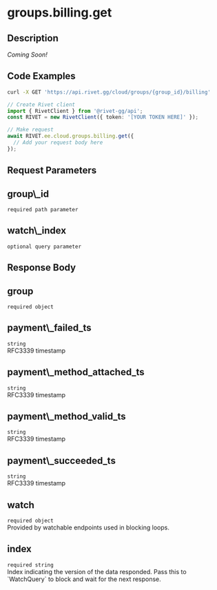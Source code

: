 

# groups.billing.get



## Description

*Coming Soon!*


## Code Examples

<CodeGroup title='Request' tag='GET' label='https://api.rivet.gg/cloud/groups/{group_id}/billing'>

```bash {{ "title": "cURL" }}
curl -X GET 'https://api.rivet.gg/cloud/groups/{group_id}/billing'
```

```ts
// Create Rivet client
import { RivetClient } from '@rivet-gg/api';
const RIVET = new RivetClient({ token: '[YOUR TOKEN HERE]' });

// Make request
await RIVET.ee.cloud.groups.billing.get({
  // Add your request body here
});
```

</CodeGroup>

## Request Parameters
<div className="property ml-4">
<div className="flex flex-row items-center my-2">
<h2 className="text-lg font-bold text-cream-50 m-0">group\_id</h2><code className="m-0 ml-4 pb-0 pt-0.5 text-cream-500"><span className="font-normal text-cream-600">required</span> path parameter</code>
</div>

</div>
<div className="property ml-4">
<div className="flex flex-row items-center my-2">
<h2 className="text-lg font-bold text-cream-50 m-0">watch\_index</h2><code className="m-0 ml-4 pb-0 pt-0.5 text-cream-500"><span className="font-normal text-cream-600">optional</span> query parameter</code>
</div>

</div>

## Response Body
<div className="properties ">
<div className="property ml-4">
<div className="flex flex-row items-center my-2">
<h2 className="text-lg font-bold text-cream-50 m-0">group</h2><code className="m-0 ml-4 pb-0 pt-0.5 text-cream-500"><span className="font-normal text-cream-600">required</span> object</code>
</div>
<div className="properties ml-2 pl-2 border-l-2 border-cream-700">
<div className="property ml-4">
<div className="flex flex-row items-center my-2">
<h2 className="text-lg font-bold text-cream-50 m-0">payment\_failed_ts</h2><code className="m-0 ml-4 pb-0 pt-0.5 text-cream-500">string</code>
</div>
<div className="description pl-2">
RFC3339 timestamp
</div>
</div>
<div className="property ml-4">
<div className="flex flex-row items-center my-2">
<h2 className="text-lg font-bold text-cream-50 m-0">payment\_method_attached_ts</h2><code className="m-0 ml-4 pb-0 pt-0.5 text-cream-500">string</code>
</div>
<div className="description pl-2">
RFC3339 timestamp
</div>
</div>
<div className="property ml-4">
<div className="flex flex-row items-center my-2">
<h2 className="text-lg font-bold text-cream-50 m-0">payment\_method_valid_ts</h2><code className="m-0 ml-4 pb-0 pt-0.5 text-cream-500">string</code>
</div>
<div className="description pl-2">
RFC3339 timestamp
</div>
</div>
<div className="property ml-4">
<div className="flex flex-row items-center my-2">
<h2 className="text-lg font-bold text-cream-50 m-0">payment\_succeeded_ts</h2><code className="m-0 ml-4 pb-0 pt-0.5 text-cream-500">string</code>
</div>
<div className="description pl-2">
RFC3339 timestamp
</div>
</div>
</div>
</div>
<div className="property ml-4">
<div className="flex flex-row items-center my-2">
<h2 className="text-lg font-bold text-cream-50 m-0">watch</h2><code className="m-0 ml-4 pb-0 pt-0.5 text-cream-500"><span className="font-normal text-cream-600">required</span> object</code>
</div>
<div className="description pl-2">
Provided by watchable endpoints used in blocking loops.
</div>
<div className="properties ml-2 pl-2 border-l-2 border-cream-700">
<div className="property ml-4">
<div className="flex flex-row items-center my-2">
<h2 className="text-lg font-bold text-cream-50 m-0">index</h2><code className="m-0 ml-4 pb-0 pt-0.5 text-cream-500"><span className="font-normal text-cream-600">required</span> string</code>
</div>
<div className="description pl-2">
Index indicating the version of the data responded.
Pass this to `WatchQuery` to block and wait for the next response.
</div>
</div>
</div>
</div>
</div>


